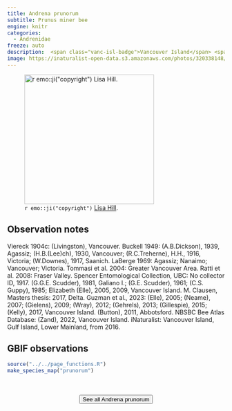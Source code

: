 ```yaml
---
title: Andrena prunorum
subtitle: Prunus miner bee
engine: knitr
categories:
  - Andrenidae
freeze: auto
description:  <span class="vanc-isl-badge">Vancouver Island</span> <span class="lower-mainland-badge">Lower Mainland</span> <span class="coast-badge">Coast</span> <span class="gali-badge">Galiano</span>
image: https://inaturalist-open-data.s3.amazonaws.com/photos/320338148/large.jpg
---
```

![`r emo::ji("copyright")` [Lisa Hill ](https://inaturalist.ca/photos/320338148).](https://inaturalist-open-data.s3.amazonaws.com/photos/320338148/large.jpg){height=300}

## Observation notes  
Viereck 1904c: (Livingston), <span class="hl-place-name">Vancouver</span>. Buckell 1949: (A.B.Dickson), 1939, <span class="hl-place-name">Agassiz</span>; (H.B.(Lee)ch), 1930, <span class="hl-place-name">Vancouver</span>; (R.C.Treherne), H.H., 1916, <span class="hl-place-name">Victoria</span>; (W.Downes), 1917, <span class="hl-place-name">Saanich</span>. LaBerge 1969: <span class="hl-place-name">Agassiz</span>; <span class="hl-place-name">Nanaimo</span>; <span class="hl-place-name">Vancouver</span>; <span class="hl-place-name">Victoria</span>. Tommasi et al. 2004: <span class="hl-place-name"><span class="hl-place-name">Greater <span class="hl-place-name">Vancouver</span></span> Area</span>. Ratti et al. 2008: <span class="hl-place-name">Fraser Valley</span>. Spencer Entomological Collection, UBC: No collector ID, 1917. (G.G.E. Scudder), 1981, Galiano I.; (G.E. Scudder), 1961; (C.S. Guppy), 1985; Elizabeth (Elle), 2005, 2009, <span class="hl-place-name"><span class="hl-place-name"><span class="hl-place-name">Vancouver</span> Is</span>land</span>. M. Clausen, Masters thesis: 2017, <span class="hl-place-name">Delta</span>. Guzman et al., 2023: (Elle), 2005; (Neame), 2007; (Gielens), 2009; (Wray), 2012; (Gehrels), 2013; (Gillespie), 2015; (Kelly), 2017, <span class="hl-place-name"><span class="hl-place-name"><span class="hl-place-name">Vancouver</span> Is</span>land</span>. (Button), 2011, <span class="hl-place-name">Abbotsford</span>. NBSBC Bee Atlas Database: (Zand), 2022, <span class="hl-place-name"><span class="hl-place-name"><span class="hl-place-name">Vancouver</span> Is</span>land</span>. iNaturalist: <span class="hl-place-name"><span class="hl-place-name"><span class="hl-place-name">Vancouver</span> Is</span>land</span>, Gulf Island, <span class="hl-place-name">Lower Mainland</span>, from 2016.

## GBIF observations  


```r
source("../../page_functions.R")
make_species_map("prunorum")
```
<br><br>
<center>


<a href="https://www.inaturalist.org/observations?place_id=7085&quality_grade=research&subview=map&taxon_id=57667"><button type="button" class="btn btn-secondary">See all Andrena prunorum <i class="fa-solid fa-arrow-up-right-from-square"></i> </button></a>
</center>

